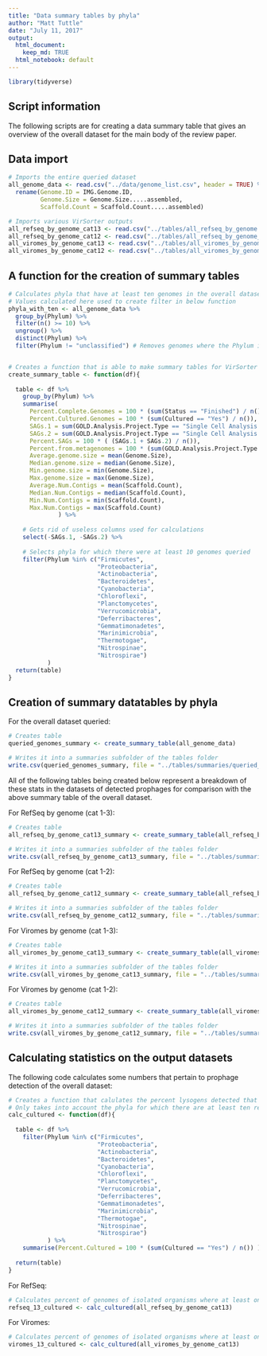 ```yaml
---
title: "Data summary tables by phyla"
author: "Matt Tuttle"
date: "July 11, 2017"
output:
  html_document:
    keep_md: TRUE
  html_notebook: default
---
```


```r

library(tidyverse)

```

## Script information

The following scripts are for creating a data summary table that gives an overview of the overall dataset for the main body of the review paper.

## Data import

```r

# Imports the entire queried dataset
all_genome_data <- read.csv("../data/genome_list.csv", header = TRUE) %>%
  rename(Genome.ID = IMG.Genome.ID,
         Genome.Size = Genome.Size.....assembled,
         Scaffold.Count = Scaffold.Count.....assembled)

# Imports various VirSorter outputs
all_refseq_by_genome_cat13 <- read.csv("../tables/all_refseq_by_genome.csv", header = TRUE)
all_refseq_by_genome_cat12 <- read.csv("../tables/all_refseq_by_genome_cat12.csv", header = TRUE)
all_viromes_by_genome_cat13 <- read.csv("../tables/all_viromes_by_genome.csv", header = TRUE)
all_viromes_by_genome_cat12 <- read.csv("../tables/all_viromes_by_genome_cat12.csv", header = TRUE)

```

## A function for the creation of summary tables

```r

# Calculates phyla that have at least ten genomes in the overall dataset
# Values calculated here used to create filter in below function
phyla_with_ten <- all_genome_data %>%
  group_by(Phylum) %>%
  filter(n() >= 10) %>%
  ungroup() %>%
  distinct(Phylum) %>%
  filter(Phylum != "unclassified") # Removes genomes where the Phylum is unclassified


# Creates a function that is able to make summary tables for VirSorter data at the genome level
create_summary_table <- function(df){
  
  table <- df %>%
    group_by(Phylum) %>%
    summarise(
      Percent.Complete.Genomes = 100 * (sum(Status == "Finished") / n()),
      Percent.Cultured.Genomes = 100 * (sum(Cultured == "Yes") / n()),
      SAGs.1 = sum(GOLD.Analysis.Project.Type == "Single Cell Analysis (screened)"),
      SAGs.2 = sum(GOLD.Analysis.Project.Type == "Single Cell Analysis (unscreened)"),
      Percent.SAGs = 100 * ( (SAGs.1 + SAGs.2) / n()),
      Percent.from.metagenomes = 100 * (sum(GOLD.Analysis.Project.Type == "Genome from Metagenome") / n()),
      Average.genome.size = mean(Genome.Size),
      Median.genome.size = median(Genome.Size),
      Min.genome.size = min(Genome.Size),
      Max.genome.size = max(Genome.Size),
      Average.Num.Contigs = mean(Scaffold.Count),
      Median.Num.Contigs = median(Scaffold.Count),
      Min.Num.Contigs = min(Scaffold.Count),
      Max.Num.Contigs = max(Scaffold.Count)
              ) %>%
    
    # Gets rid of useless columns used for calculations
    select(-SAGs.1, -SAGs.2) %>%
    
    # Selects phyla for which there were at least 10 genomes queried
    filter(Phylum %in% c("Firmicutes",
                         "Proteobacteria",
                         "Actinobacteria",
                         "Bacteroidetes",
                         "Cyanobacteria",
                         "Chloroflexi",
                         "Planctomycetes",
                         "Verrucomicrobia",
                         "Deferribacteres",
                         "Gemmatimonadetes",
                         "Marinimicrobia",
                         "Thermotogae",
                         "Nitrospinae",
                         "Nitrospirae")
           )
  return(table)
}

```

## Creation of summary datatables by phyla

For the overall dataset queried:

```r

# Creates table
queried_genomes_summary <- create_summary_table(all_genome_data)

# Writes it into a summaries subfolder of the tables folder
write.csv(queried_genomes_summary, file = "../tables/summaries/queried_genomes.csv", row.names = FALSE)

```


All of the following tables being created below represent a breakdown of these stats in the datasets of detected prophages for comparison with the above summary table of the overall dataset.

For RefSeq by genome (cat 1-3):

```r

# Creates table
all_refseq_by_genome_cat13_summary <- create_summary_table(all_refseq_by_genome_cat13)

# Writes it into a summaries subfolder of the tables folder
write.csv(all_refseq_by_genome_cat13_summary, file = "../tables/summaries/all_refseq_by_genome_summary.csv", row.names = FALSE)

```

For RefSeq by genome (cat 1-2):

```r

# Creates table
all_refseq_by_genome_cat12_summary <- create_summary_table(all_refseq_by_genome_cat12)

# Writes it into a summaries subfolder of the tables folder
write.csv(all_refseq_by_genome_cat12_summary, file = "../tables/summaries/all_refseq_by_genome_cat12_summary.csv", row.names = FALSE)

```

For Viromes by genome (cat 1-3):

```r

# Creates table
all_viromes_by_genome_cat13_summary <- create_summary_table(all_viromes_by_genome_cat13)

# Writes it into a summaries subfolder of the tables folder
write.csv(all_viromes_by_genome_cat13_summary, file = "../tables/summaries/all_viromes_by_genome_summary.csv", row.names = FALSE)

```

For Viromes by genome (cat 1-2):

```r

# Creates table
all_viromes_by_genome_cat12_summary <- create_summary_table(all_viromes_by_genome_cat12)

# Writes it into a summaries subfolder of the tables folder
write.csv(all_viromes_by_genome_cat12_summary, file = "../tables/summaries/all_viromes_by_genome_cat12_summary.csv", row.names = FALSE)

```


## Calculating statistics on the output datasets

The following code calculates some numbers that pertain to prophage detection of the overall dataset:

```r

# Creates a function that calulates the percent lysogens detected that were from cultivated isolates
# Only takes into account the phyla for which there are at least ten representatives in the overall dataset
calc_cultured <- function(df){
  
  table <- df %>%
    filter(Phylum %in% c("Firmicutes",
                         "Proteobacteria",
                         "Actinobacteria",
                         "Bacteroidetes",
                         "Cyanobacteria",
                         "Chloroflexi",
                         "Planctomycetes",
                         "Verrucomicrobia",
                         "Deferribacteres",
                         "Gemmatimonadetes",
                         "Marinimicrobia",
                         "Thermotogae",
                         "Nitrospinae",
                         "Nitrospirae")
           ) %>%
    summarise(Percent.Cultured = 100 * (sum(Cultured == "Yes") / n()) )
  
  return(table)
}

```

For RefSeq:

```r

# Calculates percent of genomes of isolated organisms where at least one prophage was detected
refseq_13_cultured <- calc_cultured(all_refseq_by_genome_cat13)

```

For Viromes:

```r

# Calculates percent of genomes of isolated organisms where at least one prophage was detected
viromes_13_cultured <- calc_cultured(all_viromes_by_genome_cat13)

```

